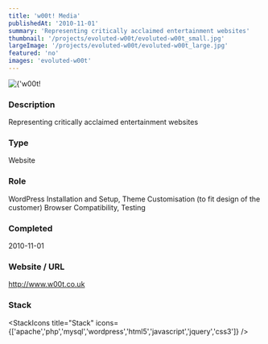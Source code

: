 ```yaml
---
title: 'w00t! Media'
publishedAt: '2010-11-01'
summary: 'Representing critically acclaimed entertainment websites'
thumbnail: '/projects/evoluted-w00t/evoluted-w00t_small.jpg'
largeImage: '/projects/evoluted-w00t/evoluted-w00t_large.jpg'
featured: 'no'
images: 'evoluted-w00t'
---
```


<div className="relative w-full h-[400px] sm:h-[600px] md:h-[760px] lg:h-[920px]">
  <Image
    alt={'w00t! Media'}
    src={'/projects/evoluted-w00t/evoluted-w00t.jpg'}
    sizes="(max-width: 640px) 100%, 100%"
    fill={true}
    priority
    style={{
      objectFit: 'contain'
    }}
  />
</div>

### Description

Representing critically acclaimed entertainment websites


### Type

Website

### Role

WordPress Installation and Setup, Theme Customisation (to fit design of the customer) Browser Compatibility, Testing

### Completed
2010-11-01

### Website / URL
http://www.w00t.co.uk


### Stack

<StackIcons
  title="Stack"
  icons={['apache','php','mysql','wordpress','html5','javascript','jquery','css3']}
  />
